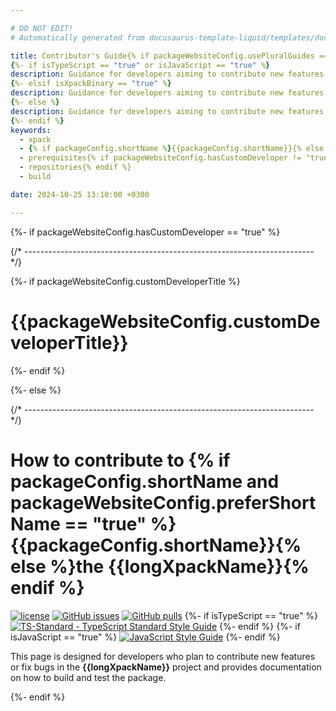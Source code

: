 ```yaml
---

# DO NOT EDIT!
# Automatically generated from docusaurus-template-liquid/templates/docusaurus.

title: Contributor's Guide{% if packageWebsiteConfig.usePluralGuides == "true" %}s{% endif %}
{%- if isTypeScript == "true" or isJavaScript == "true" %}
description: Guidance for developers aiming to contribute new features or bug fixes, detailing how to build the module, including prerequisites, repositories utilised, and scripts.
{%- elsif isXpackBinary == "true" %}
description: Guidance for developers aiming to contribute new features or bug fixes, detailing how to build the binaries, including prerequisites, repositories utilised, and scripts.
{%- else %}
description: Guidance for developers aiming to contribute new features or bug fixes.
{%- endif %}
keywords:
  - xpack
  - {% if packageConfig.shortName %}{{packageConfig.shortName}}{% else %}{{packageName}}{% endif %}
  - prerequisites{% if packageWebsiteConfig.hasCustomDeveloper != "true" %}
  - repositories{% endif %}
  - build

date: 2024-10-25 13:10:00 +0300

---
```


{%- if packageWebsiteConfig.hasCustomDeveloper == "true" %}


{/* ------------------------------------------------------------------------ */}

{%- if packageWebsiteConfig.customDeveloperTitle %}

# {{packageWebsiteConfig.customDeveloperTitle}}

{%- endif %}

<ProjectContent />

{%- else %}


{/* ------------------------------------------------------------------------ */}

# How to contribute to {% if packageConfig.shortName and packageWebsiteConfig.preferShortName == "true" %}{{packageConfig.shortName}}{% else %}the {{longXpackName}}{% endif %}

[![license](https://img.shields.io/github/license/{{githubProjectOrganization}}/{{githubProjectName}})](https://github.com/{{githubProjectOrganization}}/{{githubProjectName}}/blob/{{branchMain}}/LICENSE)
[![GitHub issues](https://img.shields.io/github/issues/{{githubProjectOrganization}}/{{githubProjectName}})](https://github.com/{{githubProjectOrganization}}/{{githubProjectName}}/issues)
[![GitHub pulls](https://img.shields.io/github/issues-pr/{{githubProjectOrganization}}/{{githubProjectName}})](https://github.com/{{githubProjectOrganization}}/{{githubProjectName}}/pulls/)
{%- if isTypeScript == "true" %}
[![TS-Standard - TypeScript Standard Style Guide](https://badgen.net/badge/code%20style/ts-standard/blue?icon=typescript)](https://github.com/standard/ts-standard/)
{%- endif %}
{%- if isJavaScript == "true" %}
[![JavaScript Style Guide](https://img.shields.io/badge/code_style-standard-brightgreen)](https://standardjs.com)
{%- endif %}

This page is designed for developers who plan to contribute new features
or fix bugs in the
**{{longXpackName}}**
project and provides documentation on how to build and test the package.

<Content />

{%- endif %}
